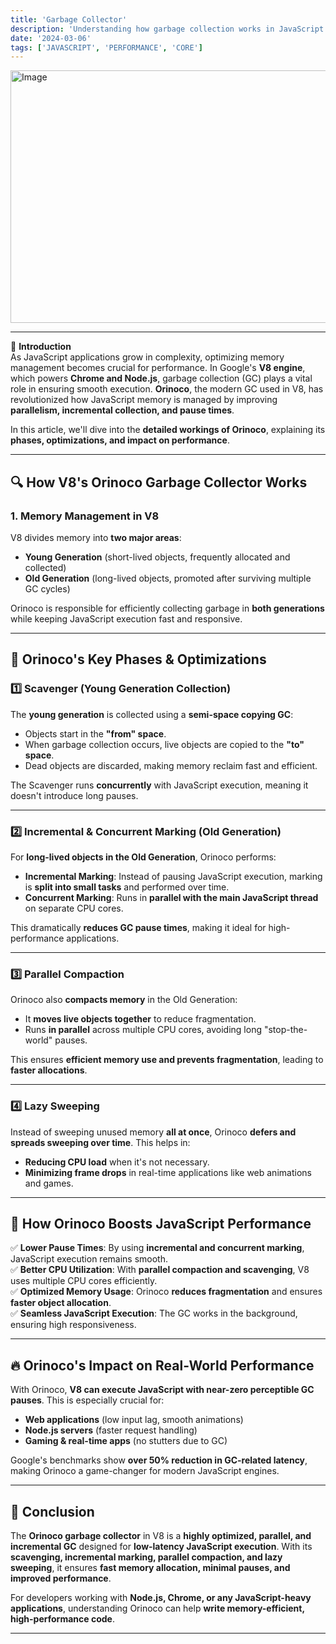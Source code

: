 ```yaml
---
title: 'Garbage Collector'
description: 'Understanding how garbage collection works in JavaScript'
date: '2024-03-06'
tags: ['JAVASCRIPT', 'PERFORMANCE', 'CORE']
---
```


<Image src="/blog-post-garbage.png" width="718" height="404" alt="Image" />

---

🚀 **Introduction**  
As JavaScript applications grow in complexity, optimizing memory management becomes crucial for performance. In Google's **V8 engine**, which powers **Chrome and Node.js**, garbage collection (GC) plays a vital role in ensuring smooth execution. **Orinoco**, the modern GC used in V8, has revolutionized how JavaScript memory is managed by improving **parallelism, incremental collection, and pause times**.

In this article, we'll dive into the **detailed workings of Orinoco**, explaining its **phases, optimizations, and impact on performance**.

---

## 🔍 **How V8's Orinoco Garbage Collector Works**

### **1. Memory Management in V8**

V8 divides memory into **two major areas**:

- **Young Generation** (short-lived objects, frequently allocated and collected)
- **Old Generation** (long-lived objects, promoted after surviving multiple GC cycles)

Orinoco is responsible for efficiently collecting garbage in **both generations** while keeping JavaScript execution fast and responsive.

---

## 🚀 **Orinoco's Key Phases & Optimizations**

### **1️⃣ Scavenger (Young Generation Collection)**

The **young generation** is collected using a **semi-space copying GC**:

- Objects start in the **"from" space**.
- When garbage collection occurs, live objects are copied to the **"to" space**.
- Dead objects are discarded, making memory reclaim fast and efficient.

The Scavenger runs **concurrently** with JavaScript execution, meaning it doesn't introduce long pauses.

---

### **2️⃣ Incremental & Concurrent Marking (Old Generation)**

For **long-lived objects in the Old Generation**, Orinoco performs:

- **Incremental Marking**: Instead of pausing JavaScript execution, marking is **split into small tasks** and performed over time.
- **Concurrent Marking**: Runs in **parallel with the main JavaScript thread** on separate CPU cores.

This dramatically **reduces GC pause times**, making it ideal for high-performance applications.

---

### **3️⃣ Parallel Compaction**

Orinoco also **compacts memory** in the Old Generation:

- It **moves live objects together** to reduce fragmentation.
- Runs **in parallel** across multiple CPU cores, avoiding long "stop-the-world" pauses.

This ensures **efficient memory use and prevents fragmentation**, leading to **faster allocations**.

---

### **4️⃣ Lazy Sweeping**

Instead of sweeping unused memory **all at once**, Orinoco **defers and spreads sweeping over time**. This helps in:

- **Reducing CPU load** when it's not necessary.
- **Minimizing frame drops** in real-time applications like web animations and games.

---

## 🎯 **How Orinoco Boosts JavaScript Performance**

✅ **Lower Pause Times**: By using **incremental and concurrent marking**, JavaScript execution remains smooth.  
✅ **Better CPU Utilization**: With **parallel compaction and scavenging**, V8 uses multiple CPU cores efficiently.  
✅ **Optimized Memory Usage**: Orinoco **reduces fragmentation** and ensures **faster object allocation**.  
✅ **Seamless JavaScript Execution**: The GC works in the background, ensuring high responsiveness.

---

## 🔥 **Orinoco's Impact on Real-World Performance**

With Orinoco, **V8 can execute JavaScript with near-zero perceptible GC pauses**. This is especially crucial for:

- **Web applications** (low input lag, smooth animations)
- **Node.js servers** (faster request handling)
- **Gaming & real-time apps** (no stutters due to GC)

Google's benchmarks show **over 50% reduction in GC-related latency**, making Orinoco a game-changer for modern JavaScript engines.

---

## 🏁 **Conclusion**

The **Orinoco garbage collector** in V8 is a **highly optimized, parallel, and incremental GC** designed for **low-latency JavaScript execution**. With its **scavenging, incremental marking, parallel compaction, and lazy sweeping**, it ensures **fast memory allocation, minimal pauses, and improved performance**.

For developers working with **Node.js, Chrome, or any JavaScript-heavy applications**, understanding Orinoco can help **write memory-efficient, high-performance code**.

---
